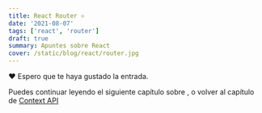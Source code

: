 ```yaml
---
title: React Router ⚛️
date: '2021-08-07'
tags: ['react', 'router']
draft: true
summary: Apuntes sobre React
cover: /static/blog/react/router.jpg
---
```


❤️ Espero que te haya gustado la entrada.

Puedes continuar leyendo el siguiente capítulo sobre [](/blog/react/), o volver al capítulo de [Context API](/blog/react/context-api)
